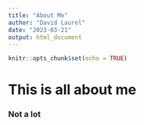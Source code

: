 ```yaml
---
title: "About Me"
author: "David Laurel"
date: "2023-03-21"
output: html_document
---
```


```r
knitr::opts_chunk$set(echo = TRUE)
```

# This is all about me
### Not a lot